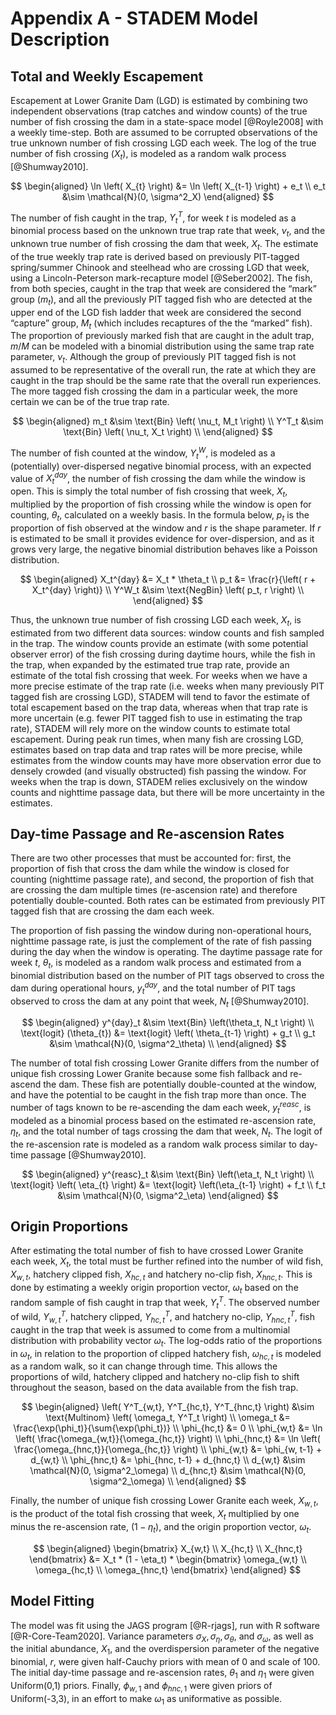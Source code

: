 # Appendix A - STADEM Model Description {#append1}

## Total and Weekly Escapement 

Escapement at Lower Granite Dam (LGD) is estimated by combining two independent observations (trap catches and window counts) of the true number of fish crossing the dam in a state-space model [@Royle2008] with a weekly time-step. Both are assumed to be corrupted observations of the true unknown number of fish crossing LGD each week. The log of the true number of fish crossing ($X_t$), is modeled as a random walk process [@Shumway2010].

$$
\begin{aligned}
  \ln \left( X_{t} \right) &= \ln \left( X_{t-1} \right) + e_t \\
  e_t &\sim \mathcal{N}(0, \sigma^2_X)
\end{aligned}
$$

The number of fish caught in the trap, $Y^T_t$, for week $t$ is modeled as a binomial process based on the unknown true trap rate that week, $\nu_t$, and the unknown true number of fish crossing the dam that week, $X_t$. The estimate of the true weekly trap rate is derived based on previously PIT-tagged spring/summer Chinook and steelhead who are crossing LGD that week, using a Lincoln-Peterson mark-recapture model [@Seber2002]. The fish, from both species, caught in the trap that week are considered the "mark" group ($m_t$), and all the previously PIT tagged fish who are detected at the upper end of the LGD fish ladder that week are considered the second "capture" group, $M_t$ (which includes recaptures of the the "marked" fish). The proportion of previously marked fish that are caught in the adult trap, $m/M$ can be modeled with a binomial distribution using the same trap rate parameter, $\nu_t$. Although the group of previously PIT tagged fish is not assumed to be representative of the overall run, the rate at which they are caught in the trap should be the same rate that the overall run experiences. The more tagged fish crossing the dam in a particular week, the more certain we can be of the true trap rate.

$$
\begin{aligned}
  m_t &\sim \text{Bin} \left( \nu_t, M_t \right) \\
  Y^T_t &\sim \text{Bin} \left( \nu_t, X_t \right) \\
\end{aligned}
$$

The number of fish counted at the window, $Y^W_t$, is modeled as a (potentially) over-dispersed negative binomial process, with an expected value of $X_t^{day}$, the number of fish crossing the dam while the window is open. This is simply the total number of fish crossing that week, $X_t$, multiplied by the proportion of fish crossing while the window is open for counting, $\theta_t$, calculated on a weekly basis. In the formula below, $p_t$ is the proportion of fish observed at the window and $r$ is the shape parameter. If $r$ is estimated to be small it provides evidence for over-dispersion, and as it grows very large, the negative binomial distribution behaves like a Poisson distribution.

$$
\begin{aligned}
  X_t^{day} &= X_t * \theta_t \\
  p_t &= \frac{r}{\left( r + X_t^{day} \right)} \\
  Y^W_t &\sim \text{NegBin} \left( p_t, r \right) \\
\end{aligned}
$$

Thus, the unknown true number of fish crossing LGD each week, $X_t$, is estimated from two different data sources: window counts and fish sampled in the trap. The window counts provide an estimate (with some potential observer error) of the fish crossing during daytime hours, while the fish in the trap, when expanded by the estimated true trap rate, provide an estimate of the total fish crossing that week. For weeks when we have a more precise estimate of the trap rate (i.e. weeks when many previously PIT tagged fish are crossing LGD), STADEM will tend to favor the estimate of total escapement based on the trap data, whereas when that trap rate is more uncertain (e.g. fewer PIT tagged fish to use in estimating the trap rate), STADEM will rely more on the window counts to estimate total escapement. During peak run times, when many fish are crossing LGD, estimates based on trap data and trap rates will be more precise, while estimates from the window counts may have more observation error due to densely crowded (and visually obstructed) fish passing the window. For weeks when the trap is down, STADEM relies exclusively on the window counts and nighttime passage data, but there will be more uncertainty in the estimates.

## Day-time Passage and Re-ascension Rates

There are two other processes that must be accounted for: first, the proportion of fish that cross the dam while the window is closed for counting (nighttime passage rate), and second, the proportion of fish that are crossing the dam multiple times (re-ascension rate) and therefore potentially double-counted. Both rates can be estimated from previously PIT tagged fish that are crossing the dam each week.

The proportion of fish passing the window during non-operational hours, nighttime passage rate, is just the complement of the rate of fish passing during the day when the window is operating. The daytime passage rate for week $t$, $\theta_t$, is modeled as a random walk process and estimated from a binomial distribution based on the number of PIT tags observed to cross the dam during operational hours, $y^{day}_t$, and the total number of PIT tags observed to cross the dam at any point that week, $N_t$ [@Shumway2010].

$$
\begin{aligned}
  y^{day}_t &\sim \text{Bin} \left(\theta_t, N_t \right) \\
  \text{logit} (\theta_{t}) &= \text{logit} \left( \theta_{t-1} \right) + g_t \\
  g_t &\sim \mathcal{N}(0, \sigma^2_\theta) \\
\end{aligned}
$$

The number of total fish crossing Lower Granite differs from the number of unique fish crossing Lower Granite because some fish fallback and re-ascend the dam. These fish are potentially double-counted at the window, and have the potential to be caught in the fish trap more than once. The number of tags known to be re-ascending the dam each week, $y^{reasc}_t$, is modeled as a binomial process based on the estimated re-ascension rate, $\eta_t$, and the total number of tags crossing the dam that week, $N_t$. The logit of the re-ascension rate is modeled as a random walk process similar to day-time passage [@Shumway2010].

$$
\begin{aligned}
  y^{reasc}_t &\sim \text{Bin} \left(\eta_t, N_t \right) \\
  \text{logit} \left( \eta_{t} \right) &= \text{logit} \left(\eta_{t-1} \right) + f_t \\
  f_t &\sim \mathcal{N}(0, \sigma^2_\eta)
\end{aligned}
$$

## Origin Proportions

After estimating the total number of fish to have crossed Lower Granite each week, $X_t$, the total must be further refined into the number of wild fish, $X_{w,t}$, hatchery clipped fish, $X_{hc,t}$ and hatchery no-clip fish, $X_{hnc, t}$. This is done by estimating a weekly origin proportion vector, $\omega_t$ based on the random sample of fish caught in trap that week, $Y^T_t$. The observed number of wild, $Y^T_{w,t}$, hatchery clipped, $Y^T_{hc,t}$, and hatchery no-clip, $Y^T_{hnc,t}$, fish caught in the trap that week is assumed to come from a multinomial distribution with probability vector $\omega_t$. The log-odds ratio of the proportions in $\omega_t$, in relation to the proportion of clipped hatchery fish, $\omega_{hc,t}$ is modeled as a random walk, so it can change through time. This allows the proportions of wild, hatchery clipped and hatchery no-clip fish to shift throughout the season, based on the data available from the fish trap. 

$$
\begin{aligned}
  \left( Y^T_{w,t}, Y^T_{hc,t}, Y^T_{hnc,t} \right) &\sim \text{Multinom} \left( \omega_t, Y^T_t \right) \\
  \omega_t &= \frac{\exp(\phi_t)}{\sum{\exp(\phi_t})} \\
  \phi_{hc,t} &= 0 \\
  \phi_{w,t} &= \ln \left( \frac{\omega_{w,t}}{\omega_{hc,t}} \right) \\
  \phi_{hnc,t} &= \ln \left( \frac{\omega_{hnc,t}}{\omega_{hc,t}} \right) \\
  \phi_{w,t} &= \phi_{w, t-1} + d_{w,t} \\
  \phi_{hnc,t} &= \phi_{hnc, t-1} + d_{hnc,t} \\
  d_{w,t} &\sim \mathcal{N}(0, \sigma^2_\omega) \\
  d_{hnc,t} &\sim \mathcal{N}(0, \sigma^2_\omega) \\
\end{aligned}
$$

Finally, the number of unique fish crossing Lower Granite each week, $X_{w,t}$, is the product of the total fish crossing that week, $X_t$ multiplied by one minus the re-ascension rate, $(1 - \eta_t)$, and the origin proportion vector, $\omega_t$.

$$
\begin{aligned}
  \begin{bmatrix} X_{w,t} \\ X_{hc,t} \\ X_{hnc,t} \end{bmatrix}
  &= X_t * (1 - \eta_t) * \begin{bmatrix} \omega_{w,t} \\ \omega_{hc,t} \\ \omega_{hnc,t} \end{bmatrix}
\end{aligned}
$$

## Model Fitting

The model was fit using the JAGS program [@R-rjags], run with R software [@R-Core-Team2020]. Variance parameters $\sigma_X, \sigma_\eta, \sigma_\theta$, and $\sigma_\omega$, as well as the initial abundance, $X_1$, and the overdispersion parameter of the negative binomial, $r$, were given half-Cauchy priors with mean of 0 and scale of 100. The initial day-time passage and re-ascension rates, $\theta_1$ and $\eta_1$ were given Uniform(0,1) priors. Finally, $\phi_{w,1}$ and $\phi_{hnc,1}$ were given priors of Uniform(-3,3), in an effort to make $\omega_1$ as uniformative as possible.
